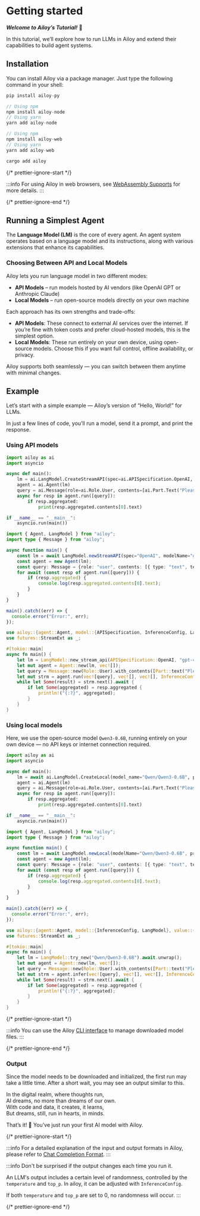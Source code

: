 # Getting started

**_Welcome to Ailoy’s Tutorial!_** 🤗

In this tutorial, we’ll explore how to run LLMs in Ailoy and extend their capabilities to build agent systems.

## Installation

You can install Ailoy via a package manager. Just type the following command in your shell:

<CodeTabs>

```python
pip install ailoy-py
```

```typescript
// Using npm
npm install ailoy-node
// Using yarn
yarn add ailoy-node
```

```typescript web
// Using npm
npm install ailoy-web
// Using yarn
yarn add ailoy-web
```

```rust
cargo add ailoy
```

</CodeTabs>

{/* prettier-ignore-start */}

:::info
For using Ailoy in web browsers, see [WebAssembly Supports](./webassembly-supports.mdx) for more details.
:::

{/* prettier-ignore-end */}

## Running a Simplest Agent

The **Language Model (LM)** is the core of every agent.
An agent system operates based on a language model and its instructions, along with various extensions that enhance its capabilities.

### Choosing Between API and Local Models

Ailoy lets you run language model in two different modes:

- **API Models** – run models hosted by AI vendors (like OpenAI GPT or Anthropic Claude)
- **Local Models** – run open-source models directly on your own machine

Each approach has its own strengths and trade-offs:

- **API Models**: These connect to external AI services over the internet. If you’re fine with token costs and prefer cloud-hosted models, this is the simplest option.
- **Local Models**: These run entirely on your own device, using open-source models. Choose this if you want full control, offline availability, or privacy.

Ailoy supports both seamlessly — you can switch between them anytime with minimal changes.

## Example

Let’s start with a simple example — Ailoy’s version of “Hello, World!” for LLMs.

In just a few lines of code, you’ll run a model, send it a prompt, and print the response.

### Using API models

<CodeTabs>

```python
import ailoy as ai
import asyncio

async def main():
    lm = ai.LangModel.CreateStreamAPI(spec=ai.APISpecification.OpenAI, model_name="gpt-4o", api_key="YOUR_API_TOKEN_KEY")
    agent = ai.Agent(lm)
    query = ai.Message(role=ai.Role.User, contents=[ai.Part.Text("Please give me a short poem about AI")])
    async for resp in agent.run([query]):
        if resp.aggregated:
            print(resp.aggregated.contents[0].text)

if __name__ == "__main__":
    asyncio.run(main())
```

```typescript
import { Agent, LangModel } from "ailoy";
import type { Message } from "ailoy";

async function main() {
    const lm = await LangModel.newStreamAPI(spec="OpenAI", modelName="gpt-4o", apiKey="YOUR_API_TOKEN_KEY");
    const agent = new Agent(lm);
    const query: Message = {role: "user", contents: [{ type: "text", text: "Please give me a short poem about AI" }]};
    for await (const resp of agent.run([query])) {
        if (resp.aggregated) {
            console.log(resp.aggregated.contents[0].text);
        }
    }
}

main().catch((err) => {
  console.error("Error:", err);
});
```

```rust
use ailoy::{agent::Agent, model::{APISpecification, InferenceConfig, LangModel}, value::{Message, Part, Role}};
use futures::StreamExt as _;

#[tokio::main]
async fn main() {
    let lm = LangModel::new_stream_api(APISpecification::OpenAI, "gpt-4o", "YOUR_API_TOKEN_KEY");
    let mut agent = Agent::new(lm, vec![]);
    let query = Message::new(Role::User).with_contents([Part::text("Please give me a short poem about AI")]);
    let mut strm = agent.run(vec![query], vec![], vec![], InferenceConfig::default());
    while let Some(result) = strm.next().await {
        if let Some(aggregated) = resp.aggregated {
            println!("{:?}", aggregated);
        }
    }
}
```

</CodeTabs>

### Using local models

Here, we use the open-source model `Qwen3-0.6B`, running entirely on your own device — no API keys or internet connection required.

<CodeTabs>

```python
import ailoy as ai
import asyncio

async def main():
    lm = await ai.LangModel.CreateLocal(model_name="Qwen/Qwen3-0.6B", progress_callback=print)
    agent = ai.Agent(lm)
    query = ai.Message(role=ai.Role.User, contents=[ai.Part.Text("Please give me a short poem about AI")])
    async for resp in agent.run([query]):
        if resp.aggregated:
            print(resp.aggregated.contents[0].text)

if __name__ == "__main__":
    asyncio.run(main())
```

```typescript
import { Agent, LangModel } from "ailoy";
import type { Message } from "ailoy";

async function main() {
    const lm = await LangModel.newLocal(modelName="Qwen/Qwen3-0.6B", progressCallback=console.log);
    const agent = new Agent(lm);
    const query: Message = {role: "user", contents: [{ type: "text", text: "Please give me a short poem about AI" }]};
    for await (const resp of agent.run([query])) {
        if (resp.aggregated) {
            console.log(resp.aggregated.contents[0].text);
        }
    }
}

main().catch((err) => {
  console.error("Error:", err);
});
```

```rust
use ailoy::{agent::Agent, model::{InferenceConfig, LangModel}, value::{Message, Part, Role}};
use futures::StreamExt as _;

#[tokio::main]
async fn main() {
    let lm = LangModel::try_new("Qwen/Qwen3-0.6B").await.unwrap();
    let mut agent = Agent::new(lm, vec![]);
    let query = Message::new(Role::User).with_contents([Part::text("Please give me a short poem about AI")]);
    let mut strm = agent.infer(vec![query], vec![], vec![], InferenceConfig::default());
    while let Some(result) = strm.next().await {
        if let Some(aggregated) = resp.aggregated {
            println!("{:?}", aggregated);
        }
    }
}
```

</CodeTabs>

{/* prettier-ignore-start */}

:::info
You can use the Ailoy
[CLI interface](../concepts/command-line-interfaces) to manage downloaded model
files. 
:::

{/* prettier-ignore-end */}

### Output

Since the model needs to be downloaded and initialized, the first run may take a little time.
After a short wait, you may see an output similar to this.

<TerminalBox>

In the digital realm, where thoughts run,  
AI dreams, no more than dreams of our own.  
With code and data, it creates, it learns,  
But dreams, still, run in hearts, in minds.

</TerminalBox>

That’s it! 🎉
You’ve just run your first AI model with Ailoy.

{/* prettier-ignore-start */}

:::info 
For a detailed explanation of the input and output formats in Ailoy, please refer to [Chat Completion Format](../concepts/chat-completion-format).
:::

:::info 
Don't be surprised if the output changes each time you run it.

An LLM's output includes a certain level of randomness, controlled by the `temperature` and `top_p`.
In ailoy, it can be adjusted with `InferenceConfig`.

If both `temperature` and `top_p` are set to 0, no randomness will occur.
:::

{/* prettier-ignore-end */}

